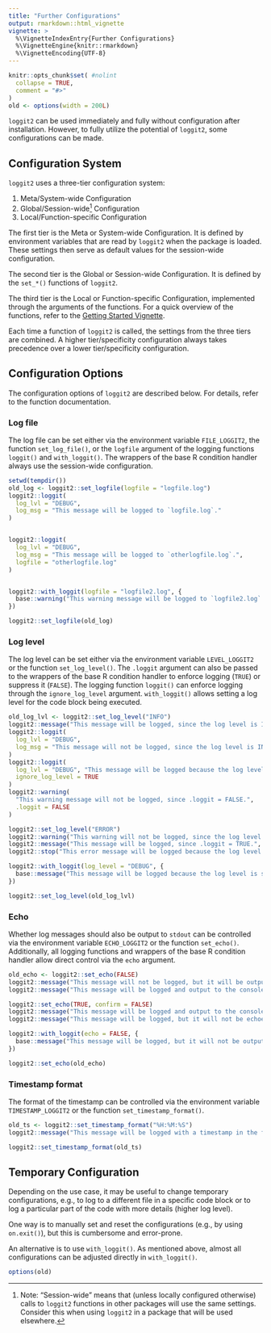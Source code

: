 ```yaml
---
title: "Further Configurations"
output: rmarkdown::html_vignette
vignette: >
  %\VignetteIndexEntry{Further Configurations}
  %\VignetteEngine{knitr::rmarkdown}
  %\VignetteEncoding{UTF-8}
---
```


```r
knitr::opts_chunk$set( #nolint
  collapse = TRUE,
  comment = "#>"
)
old <- options(width = 200L)
```


`loggit2` can be used immediately and fully without configuration after installation. However, to fully utilize the potential of `loggit2`, some configurations can be made.

## Configuration System

`loggit2` uses a three-tier configuration system:

1. Meta/System-wide Configuration
2. Global/Session-wide[^1] Configuration
3. Local/Function-specific Configuration

The first tier is the Meta or System-wide Configuration. It is defined by environment variables that are read by `loggit2` when the package is loaded. These settings then serve as default values for the session-wide configuration.

The second tier is the Global or Session-wide Configuration. It is defined by the `set_*()` functions of `loggit2`.

The third tier is the Local or Function-specific Configuration, implemented through the arguments of the functions. For a quick overview of the functions, refer to the [Getting Started Vignette](loggit2.html).

Each time a function of `loggit2` is called, the settings from the three tiers are combined. A higher tier/specificity configuration always takes precedence over a lower tier/specificity configuration.

## Configuration Options

The configuration options of `loggit2` are described below. For details, refer to the function documentation.

### Log file
The log file can be set either via the environment variable `FILE_LOGGIT2`, the function `set_log_file()`, or the `logfile` argument of the logging functions `loggit()` and `with_loggit()`. The wrappers of the base R condition handler always use the session-wide configuration.


```r
setwd(tempdir())
old_log <- loggit2::set_logfile(logfile = "logfile.log")
loggit2::loggit(
  log_lvl = "DEBUG",
  log_msg = "This message will be logged to `logfile.log`."
)


loggit2::loggit(
  log_lvl = "DEBUG",
  log_msg = "This message will be logged to `otherlogfile.log`.",
  logfile = "otherlogfile.log"
)


loggit2::with_loggit(logfile = "logfile2.log", {
  base::warning("This warning message will be logged to `logfile2.log`.")
})

loggit2::set_logfile(old_log)
```

### Log level
The log level can be set either via the environment variable `LEVEL_LOGGIT2` or the function `set_log_level()`. The `.loggit` argument can also be passed to the wrappers of the base R condition handler to enforce logging (`TRUE`) or suppress it (`FALSE`). The logging function `loggit()` can enforce logging through the `ignore_log_level` argument. `with_loggit()` allows setting a log level for the code block being executed.
```r
old_log_lvl <- loggit2::set_log_level("INFO")
loggit2::message("This message will be logged, since the log level is INFO.")
loggit2::loggit(
  log_lvl = "DEBUG",
  log_msg = "This message will not be logged, since the log level is INFO."
)
loggit2::loggit(
  log_lvl = "DEBUG", "This message will be logged because the log level is ignored.",
  ignore_log_level = TRUE
)
loggit2::warning(
  "This warning message will not be logged, since .loggit = FALSE.",
  .loggit = FALSE
)

loggit2::set_log_level("ERROR")
loggit2::warning("This warning will not be logged, since the log level is set to ERROR.")
loggit2::message("This message will be logged, since .loggit = TRUE.", .loggit = TRUE)
loggit2::stop("This error message will be logged because the log level is set to ERROR.")

loggit2::with_loggit(log_level = "DEBUG", {
  base::message("This message will be logged because the log level is set to DEBUG.")
})

loggit2::set_log_level(old_log_lvl)
```

### Echo
Whether log messages should also be output to `stdout` can be controlled via the environment variable `ECHO_LOGGIT2` or the function `set_echo()`. Additionally, all logging functions and wrappers of the base R condition handler allow direct control via the `echo` argument.
```r
old_echo <- loggit2::set_echo(FALSE)
loggit2::message("This message will not be logged, but it will be output to the console.")
loggit2::message("This message will be logged and output to the console.", echo = TRUE)

loggit2::set_echo(TRUE, confirm = FALSE)
loggit2::message("This message will be logged and output to the console.")
loggit2::message("This message will be logged, but it will not be echoed.", echo = FALSE)

loggit2::with_loggit(echo = FALSE, {
  base::message("This message will be logged, but it will not be output to the console.")
})

loggit2::set_echo(old_echo)
```
### Timestamp format
The format of the timestamp can be controlled via the environment variable `TIMESTAMP_LOGGIT2` or the function `set_timestamp_format()`.

```r
old_ts <- loggit2::set_timestamp_format("%H:%M:%S")
loggit2::message("This message will be logged with a timestamp in the format HH:MM:SS.")

loggit2::set_timestamp_format(old_ts)
```

## Temporary Configuration
Depending on the use case, it may be useful to change temporary configurations, e.g., to log to a different file in a specific code block or to log a particular part of the code with more details (higher log level).

One way is to manually set and reset the configurations (e.g., by using `on.exit()`), but this is cumbersome and error-prone.

An alternative is to use `with_loggit()`. As mentioned above, almost all configurations can be adjusted directly in `with_loggit()`.

[^1]: Note: "Session-wide" means that (unless locally configured otherwise) calls to `loggit2` functions in other packages will use the same settings. Consider this when using `loggit2` in a package that will be used elsewhere.

```r
options(old)
```
